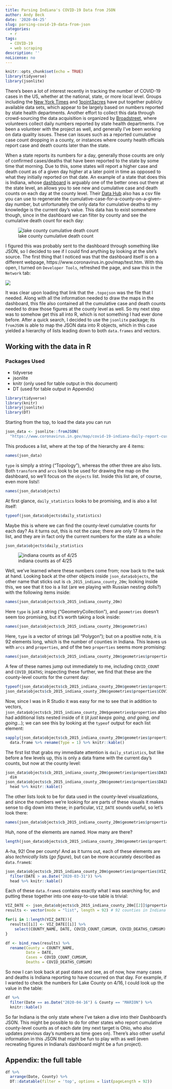 ```yaml
---
title: Parsing Indiana's COVID-19 Data from JSON
author: Andy Beck
date: '2020-04-25'
slug: parsing-covid-19-data-from-json
categories:
  - r
tags:
  - COVID-19
  - web scraping
description: ''
noLicense: no
---
```


```r
knitr::opts_chunk$set(echo = TRUE)
library(tidyverse)
library(jsonlite)
```

There's been a lot of interest recently in tracking the number of COVID-19 cases in the US, whether at the national, state, or more local level. Groups including the [New York Times](https://github.com/nytimes/covid-19-data) and [1point3acres](https://coronavirus.1point3acres.com/en) have put together publicly available data sets, which appear to be largely based on numbers reported by state health departments. Another effort to collect this data through crowd-sourcing the data acquisition is organized by [Broadstreet](https://covid19dataproject.org/), where volunteers collect daily numbers reported by state health departments. I've been a volunteer with the project as well, and generally I've been working on data quality issues. These can issues such as a reported cumulative case count dropping in a county, or instances where county health officials report case and death counts later than the state.

When a state reports its numbers for a day, generally those counts are only of confirmed cases/deaths that have been reported to the state by some time that morning. Due to this, some states will report a higher case and death count as of a given day higher at a later point in time as opposed to what they initially reported on that date. An example of a state that does this is Indiana, whose [dashboard](https://www.coronavirus.in.gov/) is arguably one of the better ones out there at the state level, an allows you to see new and cumulative case and death counts on each day at the county level. Their [Data Hub](https://hub.mph.in.gov/dataset?q=COVID) also has a csv file you can use to regenerate the cumulative-case-for-a-county-on-a-given-day number, but unfortunately the only data for cumulative deaths to my knowledge is the current day's value. This data has to exist somewhere though, since in the dashboard we can filter by county and see the cumulative death count for each day:

![lake county cumulative death count](/post/2020-04-25-parsing-covid-19-data-from-json_files/lake_county.png)

I figured this was probably sent to the dashboard through something like JSON, so I decided to see if I could find anything by looking at the site's source. The first thing that I noticed was that the dashboard itself is on a different webpage, https://www.coronavirus.in.gov/map/test.htm. With this open, I turned on `Developer Tools`, refreshed the page, and saw this in the `Network` tab:

![](/post/2020-04-25-parsing-covid-19-data-from-json_files/json_link.png)

It was clear upon loading that link that the `.topojson` was the file that I needed. Along with all the information needed to draw the maps in the dashboard, this file also contained all the cumulative case and death counts needed to draw those figures at the county level as well. So my next step was to somehow get this all into R, which is not something I had ever done before. After a quick search, I decided to use the `jsonlite` package; its `fromJSON` is able to map the JSON data into R objects, which in this case yielded a hierarchy of lists leading down to both `data.frames` and vectors.

## Working with the data in R

### Packages Used

* tidyverse
* jsonlite
* knitr (only used for table output in this document)
* DT (used for table output in Appendix)

```r
library(tidyverse)
library(knitr)
library(jsonlite)
library(DT)
```

Starting from the top, to load the data you can run
```r
json_data <- jsonlite::fromJSON(
  "https://www.coronavirus.in.gov/map/covid-19-indiana-daily-report-current.topojson")
```

This produces a list, where at the top of the hierarchy are 4 items:

```r
names(json_data)
```

`type` is simply a string ("Topology"), whereas the other three are also lists. Both `transform` and `arcs` look to be used for drawing the map on the dashboard, so we'll focus on the `objects` list. Inside this list are, of course, even more lists!:

```r
names(json_data$objects)
```

At first glance, `daily_statistics` looks to be promising, and is also a list itself:

```r
typeof(json_data$objects$daily_statistics)
```

Maybe this is where we can find the county-level cumulative counts for each day? As it turns out, this is not the case; there are only 17 items in the list, and they are in fact only the current numbers for the state as a whole:

```r
json_data$objects$daily_statistics
```

![indiana counts as of 4/25](/post/2020-04-25-parsing-covid-19-data-from-json_files/indiana_total.png)

Well, we've learned where these numbers come from; now back to the task at hand. Looking back at the other objects inside `json_data$objects`, the other name that sticks out is `cb_2015_indiana_county_20m`; looking inside this, we see that it too is a list (are we playing with Russian nesting dolls?) with the following items inside:

```r
names(json_data$objects$cb_2015_indiana_county_20m)
```

Here `type` is just a string ("GeometryCollection"), and `geometries` doesn't seem too promising, but it's worth taking a look inside:

```r
names(json_data$objects$cb_2015_indiana_county_20m$geometries)
```

Here, `type` is a vector of strings (all "Polygon"); but on a positive note, it is 92 elements long, which is the number of counties in Indiana. This leaves us with `arcs` and `properties`, and of the two `properties` seems more promising:

```r
names(json_data$objects$cb_2015_indiana_county_20m$geometries$properties)
```

A few of these names jump out immediately to me, including `COVID_COUNT` and `COVID_DEATHS`; inspecting these further, we find that these are the county-level counts for the current day:

```r
typeof(json_data$objects$cb_2015_indiana_county_20m$geometries$properties$COVID_COUNT)
json_data$objects$cb_2015_indiana_county_20m$geometries$properties$COVID_COUNT
```

Now, since I was in R Studio it was easy for me to see that in addition to vectors, `json_data$objects$cb_2015_indiana_county_20m$geometries$properties` also had additional lists nested inside of it (*it just keeps going, and going, and going...*); we can see this by looking at the `typeof` output for each list element:

```r
sapply(json_data$objects$cb_2015_indiana_county_20m$geometries$properties, typeof) %>%
  data.frame %>% rename(Type = 1) %>% knitr::kable()
```


The first list that grabs my immediate attention is `daily_statistics`, but like before a few levels up, this is only a data frame with the current day's counts, but now at the county level:

```r
json_data$objects$cb_2015_indiana_county_20m$geometries$properties$DAILY_STATISTICS %>%
  dim
json_data$objects$cb_2015_indiana_county_20m$geometries$properties$DAILY_STATISTICS %>%
  head %>% knitr::kable()
```

The other lists look to be for data used in the county-level visualizations, and since the numbers we're looking for are parts of these visuals it makes sense to dig down into these; in particular, `VIZ_DATE` sounds useful, so let's look there:

```r
names(json_data$objects$cb_2015_indiana_county_20m$geometries$properties$VIZ_DATE)
```

Huh, none of the elements are named. How many are there?

```r
length(json_data$objects$cb_2015_indiana_county_20m$geometries$properties$VIZ_DATE)
```

A-ha, 92! One per county! And as it turns out, each of these elements are also *technically* lists (*go figure*), but can be more accurately described as `data.frame`s:

```r
json_data$objects$cb_2015_indiana_county_20m$geometries$properties$VIZ_DATE[[1]] %>%
  filter(DATE > as.Date("2020-03-31")) %>%
  head %>% knitr::kable()
```

Each of these `data.frame`s contains exactly what I was searching for, and putting these together into one easy-to-use table is trivial:

```r
VIZ_DATE <- json_data$objects$cb_2015_indiana_county_20m[[2]]$properties$VIZ_DATE
results <- vector(mode = "list", length = 92) # 92 counties in Indiana

for(i in 1:length(VIZ_DATE)){
  results[[i]] <- VIZ_DATE[[i]] %>%
    select(COUNTY_NAME, DATE, COVID_COUNT_CUMSUM, COVID_DEATHS_CUMSUM)
}

df <- bind_rows(results) %>%
  rename(County = COUNTY_NAME, 
         Date = DATE,
         Cases = COVID_COUNT_CUMSUM,
         Deaths = COVID_DEATHS_CUMSUM)
```

So now I can look back at past dates and see, as of now, how many cases and deaths is Indiana reporting to have occurred on that day. For example, if I wanted to check the numbers for Lake County on 4/16, I could look up the value in the table:

```r
df %>%
  filter(Date == as.Date("2020-04-16") & County == "MARION") %>%
  knitr::kable()
```

So far Indiana is the only state where I've taken a dive into their Dashboard's JSON. This might be possible to do for other states who report cumulative county-level counts as of each date (my next target is Ohio, who also updates previous day's numbers as time goes on). There's also other useful information in this JSON that might be fun to play with as well (even recreating figures in Indiana's dashboard might be a fun project).

## Appendix: the full table

```r
df %>%
  arrange(Date, County) %>%
  DT::datatable(filter = 'top', options = list(pageLength = 92))
```


